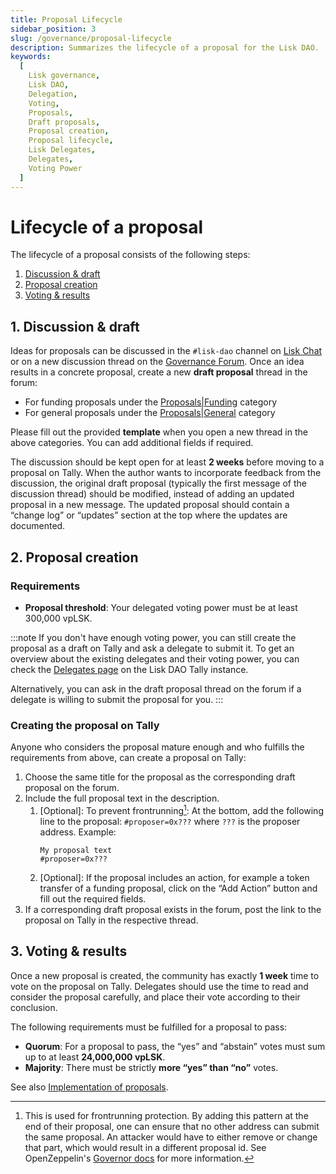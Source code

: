 ```yaml
---
title: Proposal Lifecycle
sidebar_position: 3
slug: /governance/proposal-lifecycle
description: Summarizes the lifecycle of a proposal for the Lisk DAO.
keywords:
  [
    Lisk governance,
    Lisk DAO,
    Delegation,
    Voting,
    Proposals,
    Draft proposals,
    Proposal creation,
    Proposal lifecycle,
    Lisk Delegates,
    Delegates,
    Voting Power
  ]
---
```


# Lifecycle of a proposal

The lifecycle of a proposal consists of the following steps:

1. [Discussion & draft](#1-discussion--draft)
2. [Proposal creation](#2-proposal-creation)
3. [Voting & results](#3-voting--results)

## 1. Discussion & draft 
Ideas for proposals can be discussed in the `#lisk-dao` channel on [Lisk Chat](https://lisk.chat) or on a new discussion thread on the [Governance Forum](https://forum.lisk.com).
Once an idea results in a concrete proposal, create a new **draft proposal** thread in the forum:

- For funding proposals under the [Proposals|Funding](https://forum.lisk.com/c/proposals/funding) category 
- For general proposals under the [Proposals|General](https://forum.lisk.com/c/proposals/general) category 

Please fill out the provided **template** when you open a new thread in the above categories.
You can add additional fields if required.

The discussion should be kept open for at least **2 weeks** before moving to a proposal on Tally.
When the author wants to incorporate feedback from the discussion, the original draft proposal (typically the first message of the discussion thread) should be modified, instead of adding an updated proposal in a new message.
The updated proposal should contain a “change log” or “updates” section at the top where the updates are documented.

## 2. Proposal creation

### Requirements

- **Proposal threshold**: Your delegated voting power must be at least 300,000 vpLSK.

:::note
If you don't have enough voting power, you can still create the proposal as a draft on Tally and ask a delegate to submit it.
To get an overview about the existing delegates and their voting power, you can check the [Delegates page](https://www.tally.xyz/gov/lisk/delegates) on the Lisk DAO Tally instance.

Alternatively, you can ask in the draft proposal thread on the forum if a delegate is willing to submit the proposal for you.
:::

### Creating the proposal on Tally
Anyone who considers the proposal mature enough and who fulfills the requirements from above, can create a proposal on Tally:

1. Choose the same title for the proposal as the corresponding draft proposal on the forum.
2. Include the full proposal text in the description.
    1. [Optional]: To prevent frontrunning[^1]: At the bottom, add the following line to the proposal:
    `#proposer=0x???` where `???` is the proposer address.
    Example:
        ```
        My proposal text
        #proposer=0x???
        ```
    2. [Optional]: If the proposal includes an action, for example a token transfer of a funding proposal, click on the “Add Action” button and fill out the required fields.
3. If a corresponding draft proposal exists in the forum, post the link to the proposal on Tally in the respective thread.

[^1]: This is used for frontrunning protection.
By adding this pattern at the end of their proposal, one can ensure that no other address can submit the same proposal.
An attacker would have to either remove or change that part, which would result in a different proposal id.
See OpenZeppelin's [Governor docs](https://docs.openzeppelin.com/contracts/4.x/api/governance) for more information.

## 3. Voting & results
Once a new proposal is created, the community has exactly **1 week** time to vote on the proposal on Tally.
Delegates should use the time to read and consider the proposal carefully, and place their vote according to their conclusion.

The following requirements must be fulfilled for a proposal to pass:

- **Quorum**: For a proposal to pass, the “yes” and “abstain” votes must sum up to at least  **24,000,000 vpLSK**.
- **Majority**: There must be strictly **more “yes” than “no”** votes.

See also [Implementation of proposals](overview#implementation-of-funding-proposals).
